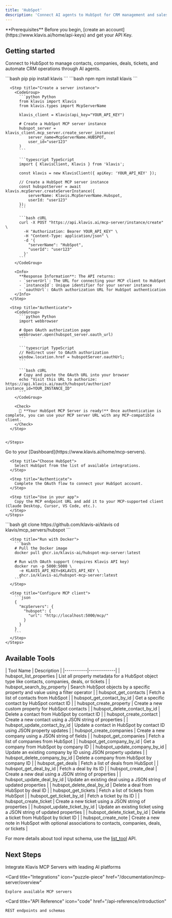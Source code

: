 ```yaml
---
title: 'HubSpot'
description: 'Connect AI agents to HubSpot for CRM management and sales automation'
---
```


<Info>
  **Prerequisites**
  Before you begin, [create an account](https://www.klavis.ai/home/api-keys) and get your API Key.
</Info>

## Getting started

Connect to HubSpot to manage contacts, companies, deals, tickets, and automate CRM operations through AI agents.

<Tabs>
  <Tab title="API">
    <Steps>
      <Step title="Install the SDKs (optional)">
        <CodeGroup>
          ```bash pip
          pip install klavis
          ```
          ```bash npm
          npm install klavis
          ```
        </CodeGroup>
      </Step>
      
      <Step title="Create a server instance">
        <CodeGroup>
          ```python Python
          from klavis import Klavis
          from klavis.types import McpServerName
          
          klavis_client = Klavis(api_key="YOUR_API_KEY")
          
          # Create a HubSpot MCP server instance
          hubspot_server = klavis_client.mcp_server.create_server_instance(
              server_name=McpServerName.HUBSPOT,
              user_id="user123"
          )
          ```
          
          ```typescript TypeScript
          import { KlavisClient, Klavis } from 'klavis';
          
          const klavis = new KlavisClient({ apiKey: 'YOUR_API_KEY' });
          
          // Create a HubSpot MCP server instance
          const hubspotServer = await klavis.mcpServer.createServerInstance({
              serverName: Klavis.McpServerName.Hubspot,
              userId: "user123"
          });
          ```
          
          ```bash cURL
          curl -X POST "https://api.klavis.ai/mcp-server/instance/create" \
            -H "Authorization: Bearer YOUR_API_KEY" \
            -H "Content-Type: application/json" \
            -d '{
              "serverName": "HubSpot",
              "userId": "user123"
            }'
          ```
        </CodeGroup>
        
        <Info>
          **Response Information**: The API returns:
          - `serverUrl`: The URL for connecting your MCP client to HubSpot
          - `instanceId`: Unique identifier for your server instance
          - `oauthUrl`: OAuth authorization URL for HubSpot authentication
        </Info>
      </Step>
      
      <Step title="Authenticate">
        <CodeGroup>
          ```python Python
          import webbrowser
          
          # Open OAuth authorization page
          webbrowser.open(hubspot_server.oauth_url)
          ```
          
          ```typescript TypeScript
          // Redirect user to OAuth authorization
          window.location.href = hubspotServer.oauthUrl;
          ```
          
          ```bash cURL
          # Copy and paste the OAuth URL into your browser
          echo "Visit this URL to authorize: https://api.klavis.ai/oauth/hubspot/authorize?instance_id=YOUR_INSTANCE_ID"
          ```
        </CodeGroup>
        
        <Check>
          🎉 **Your HubSpot MCP Server is ready!** Once authentication is complete, you can use your MCP server URL with any MCP-compatible client.
        </Check>
      </Step>
      

    </Steps>
  </Tab>
  
  <Tab title="UI">
    <Steps>
      <Step title="Open Dashboard">
        Go to your [Dashboard](https://www.klavis.ai/home/mcp-servers).
      </Step>
      
      <Step title="Choose HubSpot">
        Select HubSpot from the list of available integrations.
      </Step>
      
      <Step title="Authenticate">
        Complete the OAuth flow to connect your HubSpot account.
      </Step>
      
      <Step title="Use in your app">
        Copy the MCP endpoint URL and add it to your MCP-supported client (Claude Desktop, Cursor, VS Code, etc.).
      </Step>
    </Steps>
  </Tab>
  
  <Tab title="Open Source">
    <Steps>
      <Step title="Clone repository (for developers to build from source)">
        ```bash
        git clone https://github.com/klavis-ai/klavis
        cd klavis/mcp_servers/hubspot
        ```
      </Step>
      
      <Step title="Run with Docker">
        ```bash
        # Pull the Docker image
        docker pull ghcr.io/klavis-ai/hubspot-mcp-server:latest
        
        # Run with OAuth support (requires Klavis API key)
        docker run -p 5000:5000 \
          -e KLAVIS_API_KEY=$KLAVIS_API_KEY \
          ghcr.io/klavis-ai/hubspot-mcp-server:latest
        ```
      </Step>
      
      <Step title="Configure MCP client">
        ```json
        {
          "mcpServers": {
            "hubspot": {
              "url": "http://localhost:5000/mcp/"
            }
          }
        }
        ```
      </Step>
    </Steps>
  </Tab>
</Tabs>

## Available Tools

<Accordion title="Tools Information">
| Tool Name | Description |
|-----------|-------------|
| hubspot_list_properties | List all property metadata for a HubSpot object type like contacts, companies, deals, or tickets |
| hubspot_search_by_property | Search HubSpot objects by a specific property and value using a filter operator |
| hubspot_get_contacts | Fetch a list of contacts from HubSpot |
| hubspot_get_contact_by_id | Get a specific contact by HubSpot contact ID |
| hubspot_create_property | Create a new custom property for HubSpot contacts |
| hubspot_delete_contact_by_id | Delete a contact from HubSpot by contact ID |
| hubspot_create_contact | Create a new contact using a JSON string of properties |
| hubspot_update_contact_by_id | Update a contact in HubSpot by contact ID using JSON property updates |
| hubspot_create_companies | Create a new company using a JSON string of fields |
| hubspot_get_companies | Fetch a list of companies from HubSpot |
| hubspot_get_company_by_id | Get a company from HubSpot by company ID |
| hubspot_update_company_by_id | Update an existing company by ID using JSON property updates |
| hubspot_delete_company_by_id | Delete a company from HubSpot by company ID |
| hubspot_get_deals | Fetch a list of deals from HubSpot |
| hubspot_get_deal_by_id | Fetch a deal by its ID |
| hubspot_create_deal | Create a new deal using a JSON string of properties |
| hubspot_update_deal_by_id | Update an existing deal using a JSON string of updated properties |
| hubspot_delete_deal_by_id | Delete a deal from HubSpot by deal ID |
| hubspot_get_tickets | Fetch a list of tickets from HubSpot |
| hubspot_get_ticket_by_id | Fetch a ticket by its ID |
| hubspot_create_ticket | Create a new ticket using a JSON string of properties |
| hubspot_update_ticket_by_id | Update an existing ticket using a JSON string of updated properties |
| hubspot_delete_ticket_by_id | Delete a ticket from HubSpot by ticket ID |
| hubspot_create_note | Create a new note in HubSpot with optional associations to contacts, companies, deals, or tickets |
</Accordion>

<Note>For more details about tool input schema, use the [list_tool](https://docs.klavis.ai/api-reference/mcp-server/list-tools) API.</Note>

## Next Steps

<CardGroup>
  <Card
    title="AI Platform Integrations"
    icon="robot"
    href="/documentation/ai-platform-integration/overview"
  >
    Integrate Klavis MCP Servers with leading AI platforms
  </Card>
  
  <Card
    title="Integrations"
    icon="puzzle-piece"
    href="/documentation/mcp-server/overview"
  >
    Explore available MCP servers
  </Card>
  
  <Card
    title="API Reference"
    icon="code"
    href="/api-reference/introduction"
  >
    REST endpoints and schemas
  </Card>
</CardGroup>